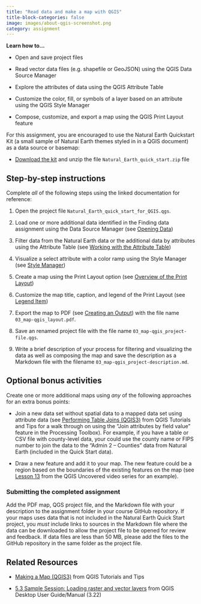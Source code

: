 ```yaml
---
title: "Read data and make a map with QGIS"
title-block-categories: false
image: images/about-qgis-screenshot.png
category: assignment
---
```


::: {.callout-note appearance="simple"}
**Learn how to...**

-   Open and save project files

-   Read vector data files (e.g. shapefile or GeoJSON) using the QGIS Data Source Manager

-   Explore the attributes of data using the QGIS Attribute Table

-   Customize the color, fill, or symbols of a layer based on an attribute using the QGIS Style Manager

-   Compose, customize, and export a map using the QGIS Print Layout feature
:::

For this assignment, you are encouraged to use the Natural Earth Quickstart Kit (a small sample of Natural Earth themes styled in in a QGIS document) as a data source or basemap:

-   [Download the kit](http://naciscdn.org/naturalearth/packages/Natural_Earth_quick_start.zip) and unzip the file `Natural_Earth_quick_start.zip` file

## Step-by-step instructions

Complete *all* of the following steps using the linked documentation for reference:

1.  Open the project file `Natural_Earth_quick_start_for_QGIS.qgs`.

2.  Load one or more additional data identified in the Finding data assignment using the Data Source Manager (see [Opening Data](https://docs.qgis.org/3.22/en/docs/user_manual/managing_data_source/opening_data.html))

3.  Filter data from the Natural Earth data or the additional data by attributes using the Attribute Table (see [Working with the Attribute Table](https://docs.qgis.org/3.22/en/docs/user_manual/working_with_vector/attribute_table.html#filtering-features))

4.  Visualize a select attribute with a color ramp using the Style Manager (see [Style Manager](https://docs.qgis.org/3.22/en/docs/user_manual/style_library/style_manager.html))

5.  Create a map using the Print Layout option (see [Overview of the Print Layout](https://docs.qgis.org/3.22/en/docs/user_manual/print_composer/overview_composer.html))

6.  Customize the map title, caption, and legend of the Print Layout (see [Legend Item](https://docs.qgis.org/3.22/en/docs/user_manual/print_composer/composer_items/composer_legend.html))

7.  Export the map to PDF (see [Creating an Output](https://docs.qgis.org/3.22/en/docs/user_manual/print_composer/create_output.html?highlight=export)) with the file name `03_map-qgis_layout.pdf`.

8.  Save an renamed project file with the file name `03_map-qgis_project-file.qgs`.

9.  Write a brief description of your process for filtering and visualizing the data as well as composing the map and save the description as a Markdown file with the filename `03_map-qgis_project-description.md`.

## Optional bonus activities

Create one or more additional maps using *any* of the following approaches for an extra bonus points:

-   Join a new data set without spatial data to a mapped data set using attribute data (see [Performing Table Joins (QGIS3)](https://www.qgistutorials.com/en/docs/3/performing_table_joins.html) from QGIS Tutorials and Tips for a walk through on using the "Join attributes by field value" feature in the Processing Toolbox). For example, if you have a table or CSV file with county-level data, your could use the county name or FIPS number to join the data to the "Admin 2 -- Counties" data from Natural Earth (included in the Quick Start data).

-   Draw a new feature and add it to your map. The new feature could be a region based on the boundaries of the existing features on the map (see [Lesson 13](https://www.youtube.com/watch?v=j717idP-O_w&list=PL7HotvlLKHCs9nD1fFUjSOsZrsnctyV2R&index=13) from the QGIS Uncovered video series for an example).

::: {.callout-tip appearance="simple"}
### Submitting the completed assignment

Add the PDF map, QGS project file, and the Markdown file with your description to the assignment folder in your course GitHub repository. If your maps uses data that is not included in the Natural Earth Quick Start project, you *must* include links to sources in the Markdown file where the data can be downloaded to allow the project file to be opened for review and feedback. If data files are less than 50 MB, please add the files to the GitHub repository in the same folder as the project file.
:::

## Related Resources

-   [Making a Map (QGIS3)](https://www.qgistutorials.com/en/docs/3/making_a_map.html) from QGIS Tutorials and Tips

-   [5.3 Sample Session: Loading raster and vector layers](https://docs.qgis.org/3.22/en/docs/user_manual/introduction/getting_started.html#sample-session-loading-raster-and-vector-layers) from QGIS Desktop User Guide/Manual (3.22)
